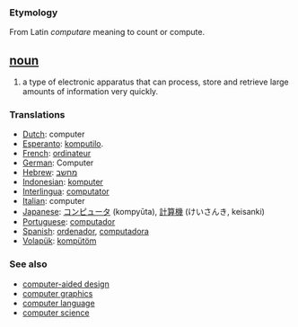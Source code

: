 === Etymology ===
From Latin ''computare'' meaning to count or compute.

== [[noun]] ==
#a type of electronic apparatus that can process, store and retrieve large amounts of information very quickly.

===Translations===
*[[Dutch]]: computer
*[[Esperanto]]: [[komputilo]].
*[[French]]: [[ordinateur]]
*[[German]]: Computer
*[[Hebrew]]: [[מחשב]]
*[[Indonesian]]: [[komputer]]
*[[Interlingua]]: [[computator]]
*[[Italian]]: computer
*[[Japanese]]: [[コンピュータ]] (kompyūta), [[計算機]] (けいさんき, keisanki)
*[[Portuguese]]: [[computador]]
*[[Spanish]]: [[ordenador]], [[computadora]]
*[[Volapük]]: [[kompütöm]]

=== See also ===
*[[computer-aided design]]
*[[computer graphics]]
*[[computer language]]
*[[computer science]]